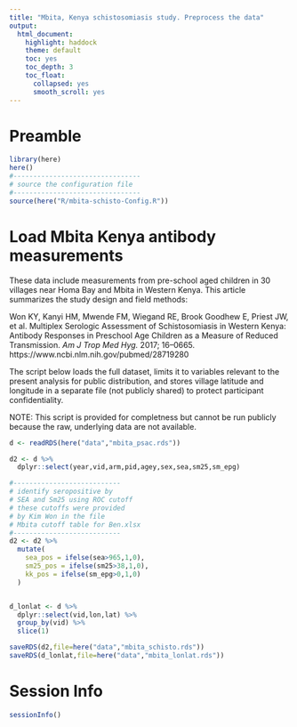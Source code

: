```yaml
---
title: "Mbita, Kenya schistosomiasis study. Preprocess the data"
output:
  html_document:
    highlight: haddock
    theme: default
    toc: yes
    toc_depth: 3
    toc_float:
      collapsed: yes
      smooth_scroll: yes
---
```



# Preamble
```r
library(here)
here()
#--------------------------------
# source the configuration file
#--------------------------------
source(here("R/mbita-schisto-Config.R"))
```



# Load Mbita Kenya antibody measurements

These data include measurements from pre-school aged children in 30 villages near Homa Bay and Mbita in Western Kenya. This article summarizes the study design and field methods:

Won KY, Kanyi HM, Mwende FM, Wiegand RE, Brook Goodhew E, Priest JW, et al. Multiplex Serologic Assessment of Schistosomiasis in Western Kenya: Antibody Responses in Preschool Age Children as a Measure of Reduced Transmission. _Am J Trop Med Hyg._ 2017; 16–0665. https://www.ncbi.nlm.nih.gov/pubmed/28719280

The script below loads the full dataset, limits it to variables relevant to the present analysis for public distribution, and stores village latitude and longitude in a separate file (not publicly shared) to protect participant confidentiality.

NOTE: This script is provided for completness but cannot be run publicly because the raw, underlying data are not available.

```r
d <- readRDS(here("data","mbita_psac.rds"))

d2 <- d %>%
  dplyr::select(year,vid,arm,pid,agey,sex,sea,sm25,sm_epg)

#---------------------------
# identify seropositive by
# SEA and Sm25 using ROC cutoff
# these cutoffs were provided
# by Kim Won in the file
# Mbita cutoff table for Ben.xlsx
#---------------------------
d2 <- d2 %>%
  mutate(
    sea_pos = ifelse(sea>965,1,0),
    sm25_pos = ifelse(sm25>38,1,0),
    kk_pos = ifelse(sm_epg>0,1,0)
  )


d_lonlat <- d %>%
  dplyr::select(vid,lon,lat) %>%
  group_by(vid) %>%
  slice(1)

saveRDS(d2,file=here("data","mbita_schisto.rds"))
saveRDS(d_lonlat,file=here("data","mbita_lonlat.rds"))

```


# Session Info
```r
sessionInfo()
```
